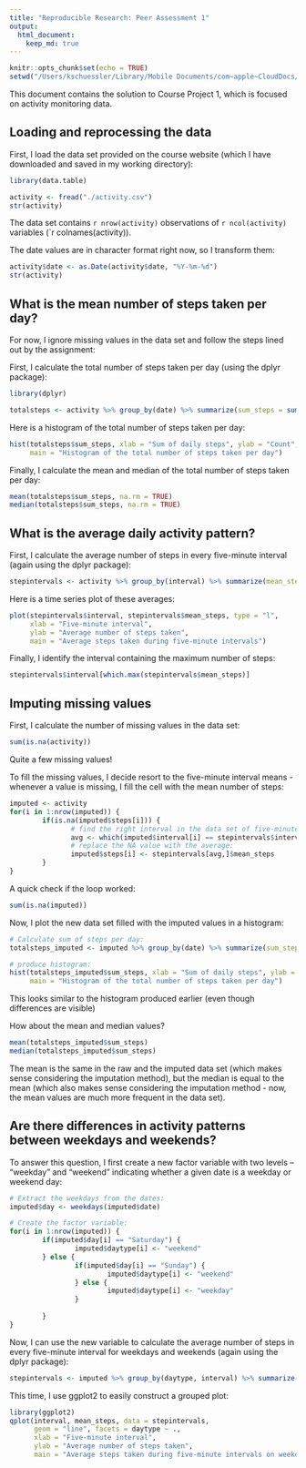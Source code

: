 ```yaml
---
title: "Reproducible Research: Peer Assessment 1"
output: 
  html_document:
    keep_md: true
---
```



```r
knitr::opts_chunk$set(echo = TRUE)
setwd("/Users/kschuessler/Library/Mobile Documents/com~apple~CloudDocs/Coursera Data Science/RepData_PeerAssessment1")
```

This document contains the solution to Course Project 1, which is focused on activity monitoring data.


## Loading and reprocessing the data

First, I load the data set provided on the course website (which I have downloaded and saved in my working directory):

```r
library(data.table)
```

```r
activity <- fread("./activity.csv")
str(activity)
```

The data set contains `r nrow(activity)` observations of `r ncol(activity)` variables (`r colnames(activity)).

The date values are in character format right now, so I transform them:

```r
activity$date <- as.Date(activity$date, "%Y-%m-%d")
str(activity)
```


## What is the mean number of steps taken per day?

For now, I ignore missing values in the data set and follow the steps lined out by the assignment:

First, I calculate the total number of steps taken per day (using the dplyr package):

```r
library(dplyr)
```

```r
totalsteps <- activity %>% group_by(date) %>% summarize(sum_steps = sum(steps))
```

Here is a histogram of the total number of steps taken per day:

```r
hist(totalsteps$sum_steps, xlab = "Sum of daily steps", ylab = "Count", 
     main = "Histogram of the total number of steps taken per day")
```

Finally, I calculate the mean and median of the total number of steps taken per day:

```r
mean(totalsteps$sum_steps, na.rm = TRUE)
median(totalsteps$sum_steps, na.rm = TRUE)
```



## What is the average daily activity pattern?

First, I calculate the average number of steps in every five-minute interval (again using the dplyr package):

```r
stepintervals <- activity %>% group_by(interval) %>% summarize(mean_steps = mean(steps, na.rm = TRUE))
```

Here is a time series plot of these averages:

```r
plot(stepintervals$interval, stepintervals$mean_steps, type = "l", 
     xlab = "Five-minute interval",
     ylab = "Average number of steps taken",
     main = "Average steps taken during five-minute intervals")
```

Finally, I identify the interval containing the maximum number of steps:

```r
stepintervals$interval[which.max(stepintervals$mean_steps)]
```



## Imputing missing values

First, I calculate the number of missing values in the data set:

```r
sum(is.na(activity))
```

Quite a few missing values!

To fill the missing values, I decide resort to the five-minute interval means - whenever a value is missing, I fill the cell with the mean number of steps:

```r
imputed <- activity
for(i in 1:nrow(imputed)) {
        if(is.na(imputed$steps[i])) {
               # find the right interval in the data set of five-minute interval variables:
               avg <- which(imputed$interval[i] == stepintervals$interval)
               # replace the NA value with the average:
               imputed$steps[i] <- stepintervals[avg,]$mean_steps 
        }
}
```

A quick check if the loop worked:

```r
sum(is.na(imputed))
```

Now, I plot the new data set filled with the imputed values in a histogram:

```r
# Calculate sum of steps per day:
totalsteps_imputed <- imputed %>% group_by(date) %>% summarize(sum_steps = sum(steps))

# produce histogram:
hist(totalsteps_imputed$sum_steps, xlab = "Sum of daily steps", ylab = "Count", 
     main = "Histogram of the total number of steps taken per day")
```

This looks similar to the histogram produced earlier (even though differences are visible)

How about the mean and median values?

```r
mean(totalsteps_imputed$sum_steps)
median(totalsteps_imputed$sum_steps)

```

The mean is the same in the raw and the imputed data set (which makes sense considering the imputation method), but the median is equal to the mean  (which also makes sense considering the imputation method - now, the mean values are much more frequent in the data set).


## Are there differences in activity patterns between weekdays and weekends?

To answer this question, I first create a new factor variable with two levels – “weekday” and “weekend” indicating whether a given date is a weekday or weekend day:

```r
# Extract the weekdays from the dates:
imputed$day <- weekdays(imputed$date)

# Create the factor variable:
for(i in 1:nrow(imputed)) {
        if(imputed$day[i] == "Saturday") {
                imputed$daytype[i] <- "weekend"
        } else {
                if(imputed$day[i] == "Sunday") {
                        imputed$daytype[i] <- "weekend"
                } else {
                        imputed$daytype[i] <- "weekday"
                }
                
        }
}
```

Now, I can use the new variable to calculate the average number of steps in every five-minute interval for weekdays and weekends (again using the dplyr package):

```r
stepintervals <- imputed %>% group_by(daytype, interval) %>% summarize(mean_steps = mean(steps, na.rm = TRUE))
```

This time, I use ggplot2 to easily construct a grouped plot:

```r
library(ggplot2)
qplot(interval, mean_steps, data = stepintervals,
      geom = "line", facets = daytype ~ .,
      xlab = "Five-minute interval",
      ylab = "Average number of steps taken", 
      main = "Average steps taken during five-minute intervals on weekdays vs. weekends")
``` 